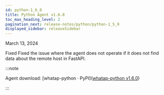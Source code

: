 ```yaml
---
id: python-1_6_0
title: Python Agent v1.6.0
toc_max_heading_level: 2
pagination_next: release-notes/python/python-1_5_9
displayed_sidebar: releaseSidebar
---
```


March 13, 2024

<Status>Fixed</Status> Fixed the issue where the agent does not operate if it does not find data about the remote host in FastAPI.

:::note

Agent download: [whatap-python · PyPI]([whatap-python v1.6.0](https://pypi.org/project/whatap-python/1.6.0/))

:::
